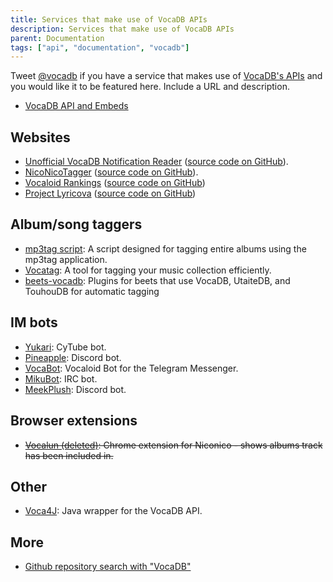 ---
title: Services that make use of VocaDB APIs
description: Services that make use of VocaDB APIs
parent: Documentation
tags: ["api", "documentation", "vocadb"]
---

Tweet [@vocadb](https://twitter.com/vocadb) if you have a service that makes use of [VocaDB's APIs](https://vocadb.net/api) and you would like it to be featured here. Include a URL and description.

* [VocaDB API and Embeds](/docs/documentation/vocadb-api-and-embeds)

## Websites
* [Unofficial VocaDB Notification Reader](https://vocadb-notification-reader.handystuff.net/) ([source code on GitHub](https://github.com/sanyarnd/vocadb-notification-reader)).
* [NicoNicoTagger](https://niconicotagger.handystuff.net/) ([source code on GitHub](https://github.com/kateabr/niconicotagger)).
* [Vocaloid Rankings](https://vocaloid-rankings.fly.dev/en/settings) ([source code on GitHub](https://github.com/Duosion/vocaloid-rankings))
* [Project Lyricova](https://lyricova.1a23.studio/) ([source code on GitHub](https://github.com/blueset/project-lyricova))

## Album/song taggers
* [mp3tag script](https://community.mp3tag.de/t/ws-vocadb-net/17192): A script designed for tagging entire albums using the mp3tag application.
* [Vocatag](https://github.com/szc126/vocatag): A tool for tagging your music collection efficiently.
* [beets-vocadb](https://github.com/prTopi/beets-vocadb): Plugins for beets that use VocaDB, UtaiteDB, and TouhouDB for automatic tagging

## IM bots
* [Yukari](https://github.com/d-dd/Yukari): CyTube bot.
* [Pineapple](https://github.com/peter765/pineapple): Discord bot.
* [VocaBot](https://github.com/bomjacob/VocaBot): Vocaloid Bot for the Telegram Messenger.
* [MikuBot](https://github.com/riipah/mikubot): IRC bot.
* [MeekPlush](https://github.com/Speyd3r/MeekPlush-Bot): Discord bot.

## Browser extensions
* ~~[Vocalun (deleted)](https://chrome.google.com/webstore/detail/vocalun/ceifdlgmnbopekcihhoohdnfpofnlbne): Chrome extension for Niconico - shows albums track has been included in.~~

## Other
* [Voca4J](https://github.com/TheCardinalSystem/Voca4J): Java wrapper for the VocaDB API.

## More

* [Github repository search with "VocaDB"](https://github.com/search?q=VocaDB&type=repositories)